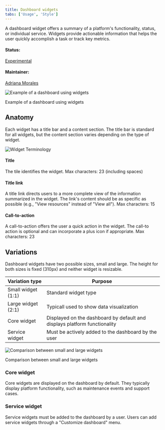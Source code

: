 ```yaml
---
title: Dashboard widgets
tabs: ['Usage', 'Style']
---
```


<PageDescription>

A dashboard widget offers a summary of a platform's functionality, status, or individual service. Widgets provide actionable information that helps the user quickly accomplish a task or track key metrics.

</PageDescription>

#### Status:

[Experimental](/experimental/overview)

#### Maintainer:

[Adriana Morales](https://www.github.com/adrianamorales)

![Example of a dashboard using widgets](images/sample_dashboard.png)

<Caption>Example of a dashboard using widgets</Caption>

## Anatomy

Each widget has a title bar and a content section. The title bar is standard for all widgets, but the content section varies depending on the type of widget.

![Widget Terminology](images/widget_terminology.png)

#### Title

The tile identifies the widget. Max characters: 23 (including spaces)

#### Title link

A title link directs users to a more complete view of the information summarized in the widget. The link's content should be as specific as possible (e.g., "View resources" instead of "View all"). Max characters: 15

#### Call-to-action

A call-to-action offers the user a quick action in the widget. The call-to action is optional and can incorporate a plus icon if appropriate. Max characters: 23

## Variations

Dashboard widgets have two possible sizes, small and large. The height for both sizes is fixed (310px) and neither widget is resizable.

| Variation type     | Purpose                                                                   |
| ------------------ | ------------------------------------------------------------------------- |
| Small widget (1:1) | Standard widget type                                                      |
| Large widget (2:1) | Typicall used to show data visualization                                  |
| Core widget        | Displayed on the dashboard by default and displays platform functionality |
| Service widget     | Must be actively added to the dashboard by the user                       |

![Comparison between small and large widgets](images/widget_dimensions.png)

<Caption>Comparison between small and large widgets</Caption>

### Core widget

Core widgets are displayed on the dashboard by default. They typically display platform functionality, such as maintenance events and support cases.

### Service widget

Service widgets must be added to the dashboard by a user. Users can add service widgets through a "Customize dashboard" menu.
